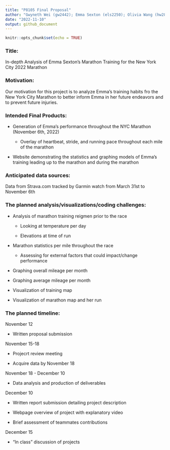 ```yaml
---
title: "P8105 Final Proposal"
author: "Gwyneth Wei (gw2442); Emma Sexton (els2250); Olivia Wang (hw2852); Mayuri Albal (ma4197) <br>"
date: "2022-11-10"
output: github_document
---
```


```r
knitr::opts_chunk$set(echo = TRUE)
```

### **Title**: 

In-depth Analysis of Emma Sexton's Marathon Training for the New York City 2022 Marathon

### **Motivation**: 

Our motivation for this project is to analyze Emma's training habits fro the New York City Marathon to better inform Emma in her future endeavors and to prevent future injuries.

### **Intended Final Products**:

* Generation of Emma's performance throughout the NYC Marathon (November 6th, 2022)

  * Overlay of heartbeat, stride, and running pace throughout each mile of the marathon 
  
* Website demonstrating the statistics and graphing models of Emma's training leading up to the marathon and during the marathon 

### **Anticipated data sources**: 

Data from Strava.com tracked by Garmin watch from March 31st to November 6th

### **The planned analysis/visualizations/coding challenges**:

* Analysis of marathon training reigmen prior to the race

  * Looking at temperature per day
  
  * Elevations at time of run
  
* Marathon statistics per mile throughout the race 

  * Assessing for external factors that could impact/change performance
  
* Graphing overall mileage per month 

* Graphing average mileage per month 

* Visualization of training map 

* Visualization of marathon map and her run 

### **The planned timeline**:

November 12 

* Written proposal submission 

November 15-18

* Projecrt review meeting

* Acquire data by November 18

November 18 - December 10

* Data analysis and production of deliverables

December 10

* Written report submission detailing project description

* Webpage overview of project with explanatory video

* Brief assessment of teammates contributions

December 15

* "In class" discussion of projects

